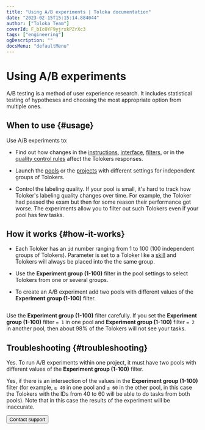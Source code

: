 ```yaml
---
title: "Using A/B experiments | Toloka documentation"
date: "2023-02-15T15:15:14.884044"
author: ["Toloka Team"]
coverId: F_bIcOYF9yjrxkPZrXc3
tags: ["engineering"]
ogDescription: ""
docsMenu: "defaultMenu"
---
```



# Using A/B experiments

A/B testing is a method of user experience research. It includes statistical testing of hypotheses and choosing the most appropriate option from multiple ones.

## When to use {#usage}

Use A/B experiments to:

- Find out how changes in the [instructions](/docs/guide/instruction), [interface](/docs/template-builder/quickstart#interface), [filters](/docs/glossary#filters), or in the [quality control rules](/docs/glossary#quality-control-rule) affect the Tolokers responses.

- Launch the [pools](/docs/glossary#pool) or the [projects](/docs/glossary#project) with different settings for independent groups of Tolokers.

- Control the labeling quality. If your pool is small, it's hard to track how Toloker's labeling quality changes over time. For example, the Toloker had passed the exam but then for some reason their performance got worse. The experiments allow you to filter out such Tolokers even if your pool has few tasks.

## How it works {#how-it-works}

- Each Toloker has an `id` number ranging from 1 to 100 (100 independent groups of Tolokers). Parameter is set to a Toloker like a [skill](/docs/glossary#skill) and Tolokers will always be placed into the the same group.

- Use the **Experiment group (1-100)** filter in the pool settings to select Tolokers from one or several groups.

- To create an A/B experiment add two pools with different values of the **Experiment group (1-100)** filter.

<Image withBackground imageId="1675426608397" alt="" />

<Note mode="restriction" title="Alert">

Use the **Experiment group (1-100)** filter carefully. If you set the **Experiment group (1-100)** filter `= 1` in one pool and **Experiment group (1-100)** filter `= 2` in another pool, then about 98% of the Tolokers will not see your tasks.

</Note>

## Troubleshooting {#troubleshooting}

<FaqTwoFilters/>

<Cut title="Can I run the experiments within one project?">

Yes. To run A/B experiments within one project, it must have two pools with different values of the **Experiment group (1-100)** filter.

</Cut>

<Cut title="Can part of the Tolokers do tasks from both pools?">

Yes, if there is an intersection of the values in the **Experiment group (1-100)** filter (for example, `≥ 40` in one pool and `≤ 60` in the other pool, in this case the Tolokers with the IDs from 40 to 60 will be able to do tasks from both pools). Note that in this case the results of the experiment will be inaccurate.

</Cut>

<Button themeColor="light" view="default" size="l" type="link" url="/docs/guide/troubleshooting/support?form-source=guide-ab-experiment">Contact support</Button>
